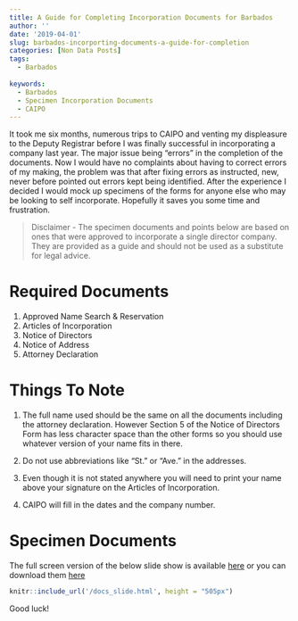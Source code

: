 ```yaml
---
title: A Guide for Completing Incorporation Documents for Barbados
author: ''
date: '2019-04-01'
slug: barbados-incorporting-documents-a-guide-for-completion
categories: [Non Data Posts]
tags:
  - Barbados
  
keywords:
  - Barbados
  - Specimen Incorporation Documents
  - CAIPO
---
```


It took me six months, numerous trips to CAIPO and venting my displeasure to the Deputy Registrar before I was finally successful in incorporating a company last year.<!--more--> The major issue being "errors" in the completion of the documents. Now I would have no complaints about having to correct errors of my making, the problem was that after fixing errors as instructed, new, never before pointed out errors kept being identified. After the experience I decided I would mock up specimens of the forms for anyone else who may be looking to self incorporate. Hopefully it saves you some time and frustration. 

>Disclaimer - 
The specimen documents and points below are based on ones that were approved to incorporate a single director company. They are provided as a guide and should not be used as a substitute for legal advice.


# Required Documents

1. Approved Name Search & Reservation
2. Articles of Incorporation
3. Notice of Directors
4. Notice of Address
5. Attorney Declaration 



# Things To Note    

1. The full name used should be the same on all the documents including the attorney declaration. However Section 5 of the Notice of Directors Form has less character space than the other forms so you should use whatever version of your name fits in there.

2. Do not use abbreviations like "St." or "Ave." in the addresses.

3. Even though it is not stated anywhere you will need to print your name above your signature on the Articles of Incorporation.

4. CAIPO will fill in the dates and the company number. 

# Specimen Documents

The full screen version of the below slide show is available [here](https://jamaalroach.com/docs_slide.html) or you can download them [here]()




```r
knitr::include_url('/docs_slide.html', height = "505px")
```

Good luck!


